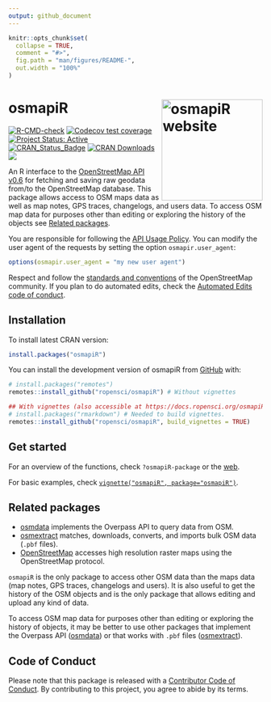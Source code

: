 ```yaml
---
output: github_document
---
```


<!-- README.md is generated from README.Rmd. Please edit that file -->

```r
knitr::opts_chunk$set(
  collapse = TRUE,
  comment = "#>",
  fig.path = "man/figures/README-",
  out.width = "100%"
)
```

# osmapiR <a href="https://docs.ropensci.org/osmapiR/"><img src="man/figures/logo.svg" align="right" height="200" alt="osmapiR website" /></a>

<!-- badges: start -->
[![R-CMD-check](https://github.com/ropensci/osmapiR/actions/workflows/R-CMD-check.yaml/badge.svg)](https://github.com/ropensci/osmapiR/actions/workflows/R-CMD-check.yaml)
[![Codecov test coverage](https://codecov.io/gh/ropensci/osmapiR/branch/main/graph/badge.svg)](https://app.codecov.io/gh/ropensci/osmapiR)
[![Project Status: Active](https://www.repostatus.org/badges/latest/active.svg)](https://www.repostatus.org/#active)
[![CRAN_Status_Badge](https://www.r-pkg.org/badges/version/osmapiR)](https://cran.r-project.org/package=osmapiR)
[![CRAN Downloads](https://cranlogs.r-pkg.org/badges/grand-total/osmapiR)](https://cran.r-project.org/package=osmapiR)
[![](https://badges.ropensci.org/633_status.svg)](https://github.com/ropensci/software-review/issues/633)
<!-- badges: end -->

An R interface to the [OpenStreetMap API v0.6](https://wiki.openstreetmap.org/wiki/API_v0.6) for fetching and saving raw
geodata from/to the OpenStreetMap database. This package allows access to OSM maps data as well as map notes, GPS
traces, changelogs, and users data. To access OSM map data for purposes other than editing or exploring the history
of the objects see [Related packages](#related-packages).

You are responsible for following the [API Usage Policy](https://operations.osmfoundation.org/policies/api/).
You can modify the user agent of the requests by setting the option `osmapir.user_agent`:

```r
options(osmapir.user_agent = "my new user agent")
```

Respect and follow the
[standards and conventions](https://wiki.openstreetmap.org/wiki/Editing_Standards_and_Conventions) of the OpenStreetMap
community. If you plan to do automated edits, check the 
[Automated Edits code of conduct](https://wiki.openstreetmap.org/wiki/Automated_Edits_code_of_conduct).


## Installation

To install latest CRAN version:

``` r
install.packages("osmapiR")
```

You can install the development version of osmapiR from [GitHub](https://github.com) with:

``` r
# install.packages("remotes")
remotes::install_github("ropensci/osmapiR") # Without vignettes

## With vignettes (also accessible at https://docs.ropensci.org/osmapiR/ > Articles)
# install.packages("rmarkdown") # Needed to build vignettes.
remotes::install_github("ropensci/osmapiR", build_vignettes = TRUE)
```


## Get started

For an overview of the functions, check `?osmapiR-package` or the
[web](https://docs.ropensci.org/osmapiR/reference/index.html).

For basic examples, check
[`vignette("osmapiR", package="osmapiR")`](https://docs.ropensci.org/osmapiR/articles/osmapiR.html).


## Related packages

* [osmdata](https://cran.r-project.org/package=osmdata) implements the Overpass API to query data from OSM.
* [osmextract](https://cran.r-project.org/package=osmextract) matches, downloads, converts, and imports bulk OSM data
  (`.pbf` files).
* [OpenStreetMap](https://cran.r-project.org/package=OpenStreetMap) accesses high resolution raster maps using the
  OpenStreetMap protocol.
  
`osmapiR` is the only package to access other OSM data than the maps data (map notes, GPS traces, changelogs and
users). It is also useful to get the history of the OSM objects and is the only package that allows editing and
upload any kind of data.

To access OSM map data for purposes other than editing or exploring the history of objects, it may be better to use
other packages that implement the Overpass API ([osmdata](https://cran.r-project.org/package=osmdata)) or
that works with `.pbf` files ([osmextract](https://cran.r-project.org/package=osmextract)).


## Code of Conduct



Please note that this package is released with a [Contributor Code of Conduct](https://ropensci.org/code-of-conduct/). 
By contributing to this project, you agree to abide by its terms.
